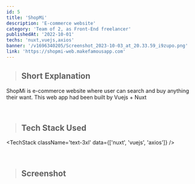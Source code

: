 ```yaml
---
id: 5
title: 'ShopMi'
description: 'E-commerce website'
category: 'Team of 2, as Front-End freelancer'
publishedAt: '2022-10-01'
techs: 'nuxt,vuejs,axios'
banner: '/v1696340205/Screenshot_2023-10-03_at_20.33.59_i9zupo.png'
link: 'https://shopmi-web.makefamousapp.com'
---
```


> ## Short Explanation

ShopMi is e-commerce website where user can search and buy anything their want. This web app had been built by Vuejs + <UnderlineLink href="https://nuxt.com/">Nuxt</UnderlineLink>

<br />

> ## Tech Stack Used

<TechStack className='text-3xl' data={['nuxt', 'vuejs', 'axios']} />

<br />

> ## Screenshot

<ClImage
  publicId='/v1696341342/Screenshot_2023-10-03_at_20.55.15_q4beik.png'
  width={1200}
  height={600}
/>
